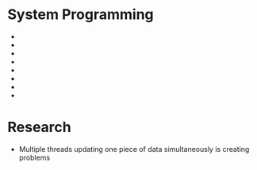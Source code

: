 = System Programming =
* {{Introduction.wiki|Introduction}} 
* {{Services.wiki|Services Provided by kernel}} 
* {{BasicLinux.wiki|Information on files, directories, permissions etc}} 
* {{SystemProgrammingIntroduction.wiki|Basics of System Calls, Important Directories}} 
* {{System_Calls_Buffered_Calls_Deivce_files.wiki|System Calls, Buffered I/O Calls, Device Files, Inode Object}} 
* {{File_Management.wiki|File Management}} 
* {{Signals.wiki|Signals}}
* {{Assignment/index.wiki|Assignment}} 

= Research =
* Multiple threads updating one piece of data simultaneously is creating problems
  {{threads_temp_research.wiki|Threads Temporary Research}}
